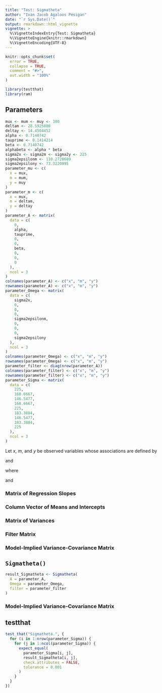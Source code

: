 ```yaml
---
title: "Test: Sigmatheta"
author: "Ivan Jacob Agaloos Pesigan"
date: "`r Sys.Date()`"
output: rmarkdown::html_vignette
vignette: >
  %\VignetteIndexEntry{Test: Sigmatheta}
  %\VignetteEngine{knitr::rmarkdown}
  %\VignetteEncoding{UTF-8}
---
```



```r
knitr::opts_chunk$set(
  error = TRUE,
  collapse = TRUE,
  comment = "#>",
  out.width = "100%"
)
```




```r
library(testthat)
library(ram)
```


## Parameters


```r
mux <- mum <- muy <- 100
deltam <- 28.5925808
deltay <- 14.4504452
alpha <- 0.7140742
tauprime <- 0.1414214
beta <- 0.7140742
alphabeta <- alpha * beta
sigma2x <- sigma2m <- sigma2y <- 225
sigma2epsilonm <- 110.2720609
sigma2epsilony <- 73.3220995
parameter_mu <- c(
  x = mux,
  m = mum,
  y = muy
)
parameter_m <- c(
  x = mux,
  m = deltam,
  y = deltay
)
parameter_A <- matrix(
  data = c(
    0,
    alpha,
    tauprime,
    0,
    0,
    beta,
    0,
    0,
    0
  ),
  ncol = 3
)
colnames(parameter_A) <- c("x", "m", "y")
rownames(parameter_A) <- c("x", "m", "y")
parameter_Omega <- matrix(
  data = c(
    sigma2x,
    0,
    0,
    0,
    sigma2epsilonm,
    0,
    0,
    0,
    sigma2epsilony
  ),
  ncol = 3
)
colnames(parameter_Omega) <- c("x", "m", "y")
rownames(parameter_Omega) <- c("x", "m", "y")
parameter_filter <- diag(nrow(parameter_A))
colnames(parameter_filter) <- c("x", "m", "y")
rownames(parameter_filter) <- c("x", "m", "y")
parameter_Sigma <- matrix(
  data = c(
    225,
    160.6667,
    146.5477,
    160.6667,
    225,
    183.3884,
    146.5477,
    183.3884,
    225
  ),
  ncol = 3
)
```


Let $x$, $m$, and $y$ be observed variables
whose associations are defined by

\begin{equation}
  y = `r deltay` + `r tauprime` \cdot x + `r beta` \cdot m + \varepsilon_y
\end{equation}

and

\begin{equation}
  m = `r deltam` + `r alpha` \cdot x + \varepsilon_m
\end{equation}

where

\begin{equation}
  x \sim \mathcal{N} \left( `r mux`, `r sigma2x` \right) ,
\end{equation}

\begin{equation}
  \varepsilon_y \sim \mathcal{N} \left( 0, \sigma_{\varepsilon_{y}}^{2} = `r sigma2epsilony` \right) ,
\end{equation}

and

\begin{equation}
  \varepsilon_m \sim \mathcal{N} \left( 0, \sigma_{\varepsilon_{m}}^{2} = `r sigma2epsilonm` \right) .
\end{equation}

### Matrix of Regression Slopes

\begin{equation}
  \mathbf{A}
  =
  \begin{bmatrix}
    `r parameter_A[1, 1]` & `r parameter_A[1, 2]` & `r parameter_A[1, 3]` \\
    `r parameter_A[2, 1]` & `r parameter_A[2, 2]` & `r parameter_A[2, 3]` \\
    `r parameter_A[3, 1]` & `r parameter_A[3, 2]` & `r parameter_A[3, 3]`
  \end{bmatrix}
\end{equation}

### Column Vector of Means and Intercepts

\begin{equation}
  \mathbf{m}
  =
  \begin{bmatrix}
    `r parameter_m[1]` \\
    `r parameter_m[2]` \\
    `r parameter_m[3]`
  \end{bmatrix}
\end{equation}

### Matrix of Variances

\begin{equation}
  \boldsymbol{\Omega}
  =
  \begin{bmatrix}
    `r parameter_Omega[1, 1]` & `r parameter_Omega[1, 2]` & `r parameter_Omega[1, 3]` \\
    `r parameter_Omega[2, 1]` & `r parameter_Omega[2, 2]` & `r parameter_Omega[2, 3]` \\
    `r parameter_Omega[3, 1]` & `r parameter_Omega[3, 2]` & `r parameter_Omega[3, 3]`
  \end{bmatrix}
\end{equation}

### Filter Matrix

\begin{equation}
  \mathbf{F}
  =
  \begin{bmatrix}
    `r parameter_filter[1, 1]` & `r parameter_filter[1, 2]` & `r parameter_filter[1, 3]` \\
    `r parameter_filter[2, 1]` & `r parameter_filter[2, 2]` & `r parameter_filter[2, 3]` \\
    `r parameter_filter[3, 1]` & `r parameter_filter[3, 2]` & `r parameter_filter[3, 3]`
  \end{bmatrix}
\end{equation}

### Model-Implied Variance-Covariance Matrix

\begin{equation}
  \boldsymbol{\Sigma} \left( \boldsymbol{\theta} \right)
  =
  \begin{bmatrix}
    `r parameter_Sigma[1, 1]` & `r parameter_Sigma[1, 2]` & `r parameter_Sigma[1, 3]` \\
    `r parameter_Sigma[2, 1]` & `r parameter_Sigma[2, 2]` & `r parameter_Sigma[2, 3]` \\
    `r parameter_Sigma[3, 1]` & `r parameter_Sigma[3, 2]` & `r parameter_Sigma[3, 3]`
  \end{bmatrix}
\end{equation}

## `Sigmatheta()`


```r
result_Sigmatheta <- Sigmatheta(
  A = parameter_A,
  Omega = parameter_Omega,
  filter = parameter_filter
)
```


### Model-Implied Variance-Covariance Matrix

\begin{equation}
  \boldsymbol{\Sigma} \left( \boldsymbol{\theta} \right)
  =
  \begin{bmatrix}
    `r result_Sigmatheta[1, 1]` & `r result_Sigmatheta[1, 2]` & `r result_Sigmatheta[1, 3]` \\
    `r result_Sigmatheta[2, 1]` & `r result_Sigmatheta[2, 2]` & `r result_Sigmatheta[2, 3]` \\
    `r result_Sigmatheta[3, 1]` & `r result_Sigmatheta[3, 2]` & `r result_Sigmatheta[3, 3]`
  \end{bmatrix}
\end{equation}

## testthat


```r
test_that("Sigmatheta.", {
  for (i in 1:nrow(parameter_Sigma)) {
    for (j in 1:ncol(parameter_Sigma)) {
      expect_equal(
        parameter_Sigma[i, j],
        result_Sigmatheta[i, j],
        check.attributes = FALSE,
        tolerance = 0.001
      )
    }
  }
})
```

